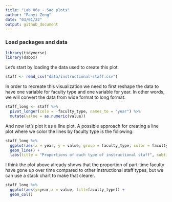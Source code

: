 ```yaml
---
title: "Lab 06a - Sad plots"
author: "Fanyi Zeng"
date: "03/01/22"
output: github_document
---
```


### Load packages and data

```r
library(tidyverse) 
library(dsbox) 
```

Let’s start by loading the data used to create this plot.

```r
staff <- read_csv("data/instructional-staff.csv")
```

In order to recreate this visualization we need to first reshape the data to have one variable for faculty type and one variable for year. In other words, we will convert the data from wide format to long format.

```r
staff_long <- staff %>%
  pivot_longer(cols = -faculty_type, names_to = "year") %>%
  mutate(value = as.numeric(value))
```

And now let’s plot it as a line plot. A possible approach for creating a line plot where we color the lines by faculty type is the following:

```r
staff_long %>%
  ggplot(aes(x = year, y = value, group = faculty_type, color = faculty_type)) +
  geom_line() +
  labs(title = "Proportions of each type of instructional staff", subtitle = "By year", x = "Year", y = "Proportions", color = "Faculty type")
```

I think the plot above already shows that the proportion of part-time faculty have gone up over time compared to other instructional staff types, but we can use a stack chart to make that clearer.

```r
staff_long %>%
  ggplot(aes(y=year,x = value, fill=faculty_type)) +
  geom_col()
```
